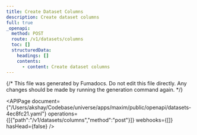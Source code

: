```yaml
---
title: Create Dataset Columns
description: Create dataset columns
full: true
_openapi:
  method: POST
  route: /v1/datasets/columns
  toc: []
  structuredData:
    headings: []
    contents:
      - content: Create dataset columns
---
```


{/* This file was generated by Fumadocs.
Do not edit this file directly. Any changes should be made by running the generation command again. */}

<APIPage document={"/Users/akshay/Codebase/universe/apps/maxim/public/openapi/datasets-4ec8fc21.yaml"} operations={[{"path":"/v1/datasets/columns","method":"post"}]} webhooks={[]} hasHead={false} />
